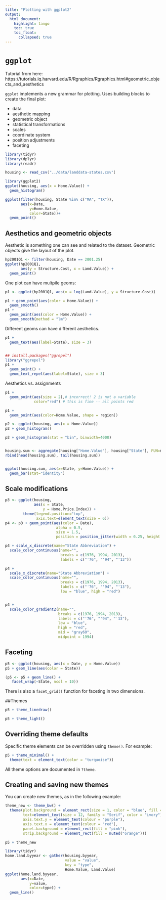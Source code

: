 ```yaml
---
title: "Plotting with ggplot2"
output: 
  html_document:
    highlight: tango
    toc: true
    toc_float:
      collapsed: true
---
```



# `ggplot`

Tutorial from here:
https://tutorials.iq.harvard.edu/R/Rgraphics/Rgraphics.html#geometric_objects_and_aesthetics



`ggplot` implements a new grammar for plotting. Uses building blocks to create the final plot:

- data
- aesthetic mapping
- geometric object
- statistical transformations
- scales
- coordinate system
- position adjustments
- faceting

```r
library(tidyr)
library(dplyr)
library(readr)

housing <- read_csv("../data/landdata-states.csv")


```

```r

library(ggplot2)
ggplot(housing, aes(x = Home.Value)) +
  geom_histogram()

ggplot(filter(housing, State %in% c("MA", "TX")),
       aes(x=Date,
           y=Home.Value,
           color=State))+
  geom_point()


```

## Aesthetics and geometric objects

Aesthetic is something one can see and related to the dataset. Geometric objects give the layout of the plot. 

```r

hp2001Q1 <- filter(housing, Date == 2001.25) 
ggplot(hp2001Q1,
       aes(y = Structure.Cost, x = Land.Value)) +
  geom_point()


```

One plot can have multpile geoms:

```r
p1 <- ggplot(hp2001Q1, aes(x = log(Land.Value), y = Structure.Cost))

p1 + geom_point(aes(color = Home.Value)) +
  geom_smooth()
p1 +
  geom_point(aes(color = Home.Value)) +
  geom_smooth(method = "lm")


```

Different geoms can have different aesthetics.

```r
p1 + 
  geom_text(aes(label=State), size = 3)


## install.packages("ggrepel") 
library("ggrepel")
p1 + 
  geom_point() + 
  geom_text_repel(aes(label=State), size = 3)

```
Aesthetics vs. assignments

```r
p1 +
  geom_point(aes(size = 2),# incorrect! 2 is not a variable
             color="red") # this is fine -- all points red


```

```r
p1 +
  geom_point(aes(color=Home.Value, shape = region))

```

```r
p2 <- ggplot(housing, aes(x = Home.Value))
p2 + geom_histogram()

p2 + geom_histogram(stat = "bin", binwidth=4000)


housing.sum <- aggregate(housing["Home.Value"], housing["State"], FUN=mean)
rbind(head(housing.sum), tail(housing.sum))


ggplot(housing.sum, aes(x=State, y=Home.Value)) + 
  geom_bar(stat="identity")

```

## Scale modifications

```r
p3 <- ggplot(housing,
             aes(x = State,
                 y = Home.Price.Index)) + 
        theme(legend.position="top",
              axis.text=element_text(size = 6))
p4 <- p3 + geom_point(aes(color = Date),
                       alpha = 0.5,
                       size = 1.5,
                       position = position_jitter(width = 0.25, height = 0))
```

```r
p4 + scale_x_discrete(name="State Abbreviation") +
  scale_color_continuous(name="",
                         breaks = c(1976, 1994, 2013),
                         labels = c("'76", "'94", "'13"))

p4 +
  scale_x_discrete(name="State Abbreviation") +
  scale_color_continuous(name="",
                         breaks = c(1976, 1994, 2013),
                         labels = c("'76", "'94", "'13"),
                         low = "blue", high = "red")


p4 +
  scale_color_gradient2(name="",
                        breaks = c(1976, 1994, 2013),
                        labels = c("'76", "'94", "'13"),
                        low = "blue",
                        high = "red",
                        mid = "gray60",
                        midpoint = 1994)


```

## Faceting

```r
p5 <- ggplot(housing, aes(x = Date, y = Home.Value))
p5 + geom_line(aes(color = State))  
```


```r
(p5 <- p5 + geom_line() +
   facet_wrap(~State, ncol = 10))
```

There is also a `facet_grid()` function for faceting in two dimensions.

##Themes

```r
p5 + theme_linedraw()
```


```r
p5 + theme_light()
```


## Overriding theme defaults

Specific theme elements can be overridden using `theme()`. For example:

```r
p5 + theme_minimal() +
  theme(text = element_text(color = "turquoise"))
```


All theme options are documented in `?theme`.

## Creating and saving new themes

You can create new themes, as in the following example:

```r
theme_new <- theme_bw() +
  theme(plot.background = element_rect(size = 1, color = "blue", fill = "black"),
        text=element_text(size = 12, family = "Serif", color = "ivory"),
        axis.text.y = element_text(colour = "purple"),
        axis.text.x = element_text(colour = "red"),
        panel.background = element_rect(fill = "pink"),
        strip.background = element_rect(fill = muted("orange")))

p5 + theme_new
```

```r
library(tidyr)
home.land.byyear <- gather(housing.byyear,
                           value = "value",
                           key = "type",
                           Home.Value, Land.Value)
ggplot(home.land.byyear,
       aes(x=Date,
           y=value,
           color=type)) +
  geom_line()
```

